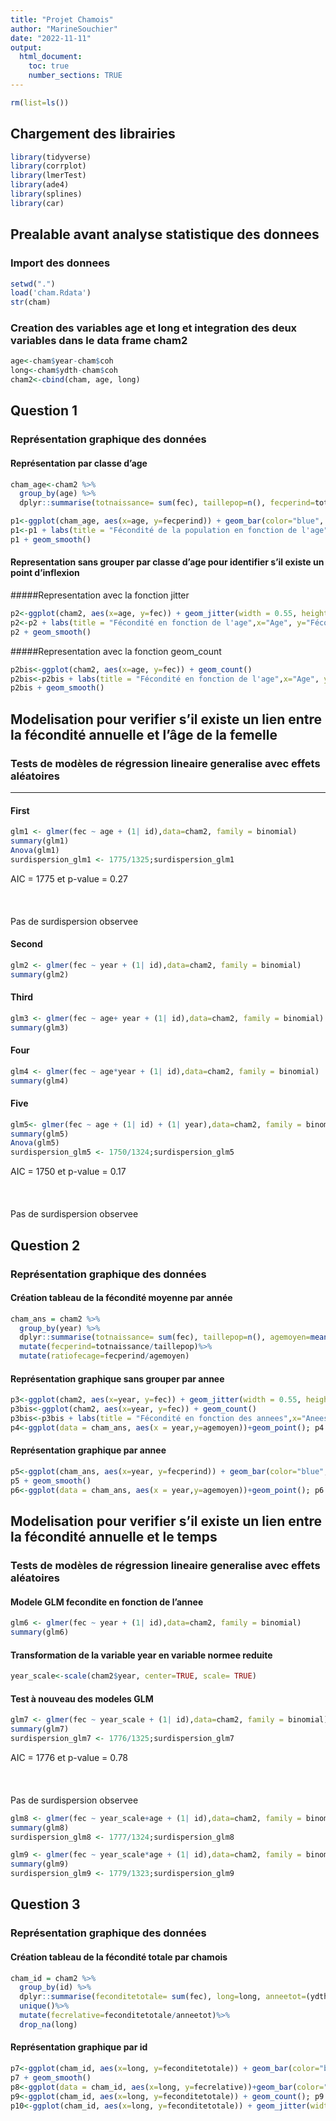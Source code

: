 ```yaml
---
title: "Projet Chamois"
author: "MarineSouchier"
date: "2022-11-11"
output: 
  html_document:
    toc: true
    number_sections: TRUE
---
```


```r
rm(list=ls())
```

## Chargement des librairies

```r
library(tidyverse)
library(corrplot)
library(lmerTest)
library(ade4)
library(splines)
library(car)
```

## Prealable avant analyse statistique des donnees
### Import des donnees

```r
setwd(".")
load('cham.Rdata')
str(cham)
```

### Creation des variables age et long et integration des deux variables dans le data frame cham2

```r
age<-cham$year-cham$coh
long<-cham$ydth-cham$coh
cham2<-cbind(cham, age, long)
```

## Question 1
### Représentation graphique des données
#### Représentation par classe d'age

```r
cham_age<-cham2 %>% 
  group_by(age) %>%
  dplyr::summarise(totnaissance= sum(fec), taillepop=n(), fecperind=totnaissance/n()*100)

p1<-ggplot(cham_age, aes(x=age, y=fecperind)) + geom_bar(color="blue", fill=rgb(0.1,0.4,0.5,0.7), stat = "identity")
p1<-p1 + labs(title = "Fécondité de la population en fonction de l'age",x="Age", y="Fécondité") + theme(plot.title = element_text(hjust = 0.5))
p1 + geom_smooth()
```


#### Representation sans grouper par classe d'age pour identifier s'il existe un point d'inflexion
#####Representation avec la fonction jitter

```r
p2<-ggplot(cham2, aes(x=age, y=fec)) + geom_jitter(width = 0.55, height = 0)
p2<-p2 + labs(title = "Fécondité en fonction de l'age",x="Age", y="Fécondité") + theme(plot.title = element_text(hjust = 0.5))
p2 + geom_smooth()
```


#####Representation avec la fonction geom_count

```r
p2bis<-ggplot(cham2, aes(x=age, y=fec)) + geom_count()
p2bis<-p2bis + labs(title = "Fécondité en fonction de l'age",x="Age", y="Fécondité") + theme(plot.title = element_text(hjust = 0.5))
p2bis + geom_smooth()
```

## Modelisation pour verifier s'il existe un lien entre la fécondité annuelle et l’âge de la femelle
### Tests de modèles de régression lineaire generalise avec effets aléatoires {.tabset .tabset-fade .tabset-pills}

***

#### First
```r
glm1 <- glmer(fec ~ age + (1| id),data=cham2, family = binomial)
summary(glm1)
Anova(glm1)
surdispersion_glm1 <- 1775/1325;surdispersion_glm1
```

AIC = 1775 et p-value = 0.27
<br><br><br><br>
Pas de surdispersion observee

#### Second
```r
glm2 <- glmer(fec ~ year + (1| id),data=cham2, family = binomial)
summary(glm2)
```

#### Third
```r
glm3 <- glmer(fec ~ age+ year + (1| id),data=cham2, family = binomial)
summary(glm3)
```

#### Four
```r
glm4 <- glmer(fec ~ age*year + (1| id),data=cham2, family = binomial)
summary(glm4)
```

#### Five
```r
glm5<- glmer(fec ~ age + (1| id) + (1| year),data=cham2, family = binomial)
summary(glm5)
Anova(glm5)
surdispersion_glm5 <- 1750/1324;surdispersion_glm5
```

AIC = 1750 et p-value = 0.17
<br><br><br><br>
Pas de surdispersion observee


## Question 2
### Représentation graphique des données
#### Création tableau de la fécondité moyenne par année 

```r
cham_ans = cham2 %>% 
  group_by(year) %>% 
  dplyr::summarise(totnaissance= sum(fec), taillepop=n(), agemoyen=mean(age)) %>% 
  mutate(fecperind=totnaissance/taillepop)%>% 
  mutate(ratiofecage=fecperind/agemoyen)
```

#### Représentation graphique sans grouper par annee

```r
p3<-ggplot(cham2, aes(x=year, y=fec)) + geom_jitter(width = 0.55, height = 0);p3
p3bis<-ggplot(cham2, aes(x=year, y=fec)) + geom_count()
p3bis<-p3bis + labs(title = "Fécondité en fonction des annees",x="Anees", y="Fécondité") + theme(plot.title = element_text(hjust = 0.5)); p3bis
p4<-ggplot(data = cham_ans, aes(x = year,y=agemoyen))+geom_point(); p4
```

#### Représentation graphique par annee

```r
p5<-ggplot(cham_ans, aes(x=year, y=fecperind)) + geom_bar(color="blue", fill=rgb(0.1,0.4,0.5,0.7), stat = "identity"); p5
p5 + geom_smooth() 
p6<-ggplot(data = cham_ans, aes(x = year,y=agemoyen))+geom_point(); p6
```

## Modelisation pour verifier s'il existe un lien entre la fécondité annuelle et le temps
### Tests de modèles de régression lineaire generalise avec effets aléatoires
#### Modele GLM fecondite en fonction de l'annee
```r
glm6 <- glmer(fec ~ year + (1| id),data=cham2, family = binomial)
summary(glm6)
```

#### Transformation de la variable year en variable normee reduite

```r
year_scale<-scale(cham2$year, center=TRUE, scale= TRUE)
```

#### Test à nouveau des modeles GLM

```r
glm7 <- glmer(fec ~ year_scale + (1| id),data=cham2, family = binomial)
summary(glm7)
surdispersion_glm7 <- 1776/1325;surdispersion_glm7
```

AIC = 1776 et p-value = 0.78
<br><br><br><br>
Pas de surdispersion observee

```r
glm8 <- glmer(fec ~ year_scale+age + (1| id),data=cham2, family = binomial)
summary(glm8)
surdispersion_glm8 <- 1777/1324;surdispersion_glm8
```
```r
glm9 <- glmer(fec ~ year_scale*age + (1| id),data=cham2, family = binomial)
summary(glm9)
surdispersion_glm9 <- 1779/1323;surdispersion_glm9
```
## Question 3
### Représentation graphique des données
#### Création tableau de la fécondité totale par chamois

```r
cham_id = cham2 %>% 
  group_by(id) %>% 
  dplyr::summarise(feconditetotale= sum(fec), long=long, anneetot=(ydth-min(year)+1)) %>%
  unique()%>%
  mutate(fecrelative=feconditetotale/anneetot)%>%
  drop_na(long)
```
#### Représentation graphique par id

```r
p7<-ggplot(cham_id, aes(x=long, y=feconditetotale)) + geom_bar(color="blue", fill=rgb(0.1,0.4,0.5,0.7), stat = "identity"); p7
p7 + geom_smooth() 
p8<-ggplot(data = cham_id, aes(x=long, y=fecrelative))+geom_bar(color="blue", fill=rgb(0.1,0.4,0.5,0.7), stat = "identity"); p8
p9<-ggplot(cham_id, aes(x=long, y=feconditetotale)) + geom_count(); p9
p10<-ggplot(cham_id, aes(x=long, y=feconditetotale)) + geom_jitter(width = 0.25, height = 0.25)+ geom_smooth(); p10
```


